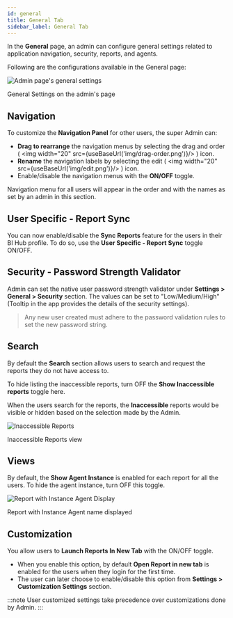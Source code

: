```yaml
---
id: general 
title: General Tab
sidebar_label: General Tab
---
```



In the **General** page, an admin can configure general settings related to application navigation, security, reports, and agents.

Following are the configurations available in the General page:

  <div class="center">
    <Zoom>
      <img alt="Admin page's general settings" src={useBaseUrl('doc-images/admin-guide/settings/general-settings.png')}/>
    </Zoom>
    <p>General Settings on the admin's page</p>
  </div>

## Navigation

To customize the **Navigation Panel** for other users, the super Admin can:

- **Drag to rearrange** the navigation menus by selecting the drag and order ( <img width="20" src={useBaseUrl('img/drag-order.png')}/> ) icon.
- **Rename** the navigation labels by selecting the edit ( <img width="20" src={useBaseUrl('img/edit.png')}/> ) icon.
- Enable/disable the navigation menus with the **ON/OFF** toggle.

Navigation menu for all users will appear in the order and with the names as set by an admin in this section.

## User Specific - Report Sync

You can now enable/disable the **Sync Reports** feature for the users in their BI Hub profile.
To do so, use the **User Specific - Report Sync** toggle ON/OFF.

## Security - Password Strength Validator

Admin can set the native user password strength validator under **Settings > General > Security** section.
The values can be set to "Low/Medium/High" (Tooltip in the app provides the details of the security settings).

> Any new user created must adhere to the password validation rules to set the new password string.

## Search

By default the **Search** section allows users to search and request the reports they do not have access to.

To hide listing the inaccessible reports, turn OFF the **Show Inaccessible reports** toggle here.

When the users search for the reports, the **Inaccessible** reports would be visible or hidden based on the selection made by the Admin.

  <div class="center">
    <Zoom>
      <img alt="Inaccessible Reports" src={useBaseUrl('doc-images/admin-guide/settings/inaccessible-reports.png')}/>
    </Zoom>
    <p>Inaccessible Reports view</p>
  </div>

## Views

By default, the **Show Agent Instance** is enabled for each report for all the users.
To hide the agent instance, turn OFF this toggle.

  <div class="center">
    <Zoom>
      <img alt="Report with Instance Agent Display" src={useBaseUrl('doc-images/admin-guide/settings/view-instance-name.png')}/>
    </Zoom>
    <p>Report with Instance Agent name displayed</p>
  </div>

## Customization

You allow users to **Launch Reports In New Tab** with the ON/OFF toggle.

- When you enable this option, by default **Open Report in new tab** is enabled for the users when they login for the first time.
- The user can later choose to enable/disable this option from **Settings > Customization Settings** section.

:::note
User customized settings take precedence over customizations done by Admin.
:::
